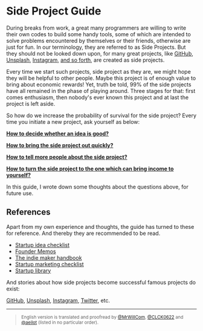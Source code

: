 # Side Project Guide

During breaks from work, a great many programmers are willing to write their own codes to build some handy tools, some of which are intended to solve problems encountered by themselves or their friends, otherwise are just for fun. In our terminology, they are referred to as Side Projects. But they should not be looked down upon, for many great projects, like [GitHub](https://gist.github.com/defunkt/6443), 
[Unsplash](https://medium.com/who-what-why/how-side-projects-saved-our-startup-a83a80f3b3ae), [Instagram](https://www.molfar.io/blog/2020/side-projects), [and so forth](https://www.molfar.io/blog/2020/side-projects), are created as side projects.

Every time we start such projects, side project as they are, we might hope they will be helpful to other people. Maybe this project is of enough value to bring about economic rewards! Yet, truth be told, 99% of the side projects have all remained in the phase of playing around. Three stages for that: first comes enthusiasm, then nobody's ever known this project and at last the project is left aside.

So how do we increase the probability of survival for the side project? Every time you initiate a new project, ask yourself as below:

[**How to decide whether an idea is good?**](/idea)

[**How to bring the side project out quickly?**](/build)

[**How to tell more people about the side project?**](/getting-users)

[**How to turn the side project to the one which can bring income to yourself?**](/making-money)

In this guide, I wrote down some thoughts about the questions above, for future use.

## References

Apart from my own experience and thoughts, the guide has turned to these for reference. And thereby they are recommended to be read. 

- [Startup idea checklist](https://www.defmacro.org/2019/03/26/startup-checklist.html)
- [Founder Memos](https://www.julian.capital/)
- [The indie maker handbook](https://readmake.com)
- [Startup marketing checklist](https://github.com/draftdev/startup-marketing-checklist/blob/master/marketing-checklist.md)
- [Startup library](https://startuplibrary.co/)

And stories about how side projects become successful famous projects do exist:

[GitHub](https://gist.github.com/defunkt/6443), 
[Unsplash](https://medium.com/who-what-why/how-side-projects-saved-our-startup-a83a80f3b3ae), 
[Instagram](https://www.molfar.io/blog/2020/side-projects), [Twitter](https://www.molfar.io/blog/2020/side-projects), etc.

---

> <small>English version is translated and proofread by [@MrWillCom](https://github.com/MrWillCom), [@CLCK0622](https://github.com/CLCK0622) and [@aeilot](https://github.com/aeilot) (listed in no particular order). </small>
